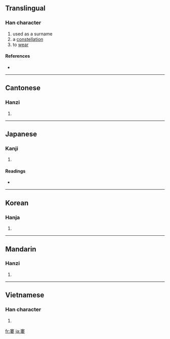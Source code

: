 {{see|娄}}
==Translingual==

===Han character===
{{Han char|rn=38|rad=女|as=08|sn=11|four=5040<sub>4</sub>|canj=中中女 (LLV)}}

# used as a surname
# a [[constellation]]
# to [[wear]]

====References====
* {{Han ref|kx=0263.480|dkj=06383|dj=0530.330|hdz=21058.030|uh=5A41|ud=23105|bh=B0FA|bd=45306}}

----

==Cantonese==

===Hanzi===
{{yue-hanzi|jyut=|y=lau4}}

# {{defn|Cantonese|sort=女08}}

----

==Japanese==

===Kanji===
{{ja-kanji|grade=|rs=女08}}

# {{defn|Japanese}}

====Readings====
* {{ja-readings|on=[[ろう]] (rō), [[る]] (ru), [[るい]] (rui)|kun=[[むなしい]] (munashii), [[あらい]] (arai), [[おさめる]] (osameru)}}

----

==Korean==

===Hanja===
{{ko-hanja|hangeul=루|rv=ru|mr=ru}}

# {{defn|Korean|sort=女08}}

----

==Mandarin==

===Hanzi===
{{cmn-hanzi|sim=娄|pin=[[lóu]] ([[lou2]])|wg=lou<sup>2</sup>}}

# {{defn|Mandarin|sort=女08}}

----

==Vietnamese==

===Han character===
{{vi-hantu|[[lâu]], [[sau]], [[lu]], [[lủ]], [[lũ]]|rs=女08}}

# {{defn|Vietnamese|sort=女08}}

[[fr:婁]]
[[ja:婁]]